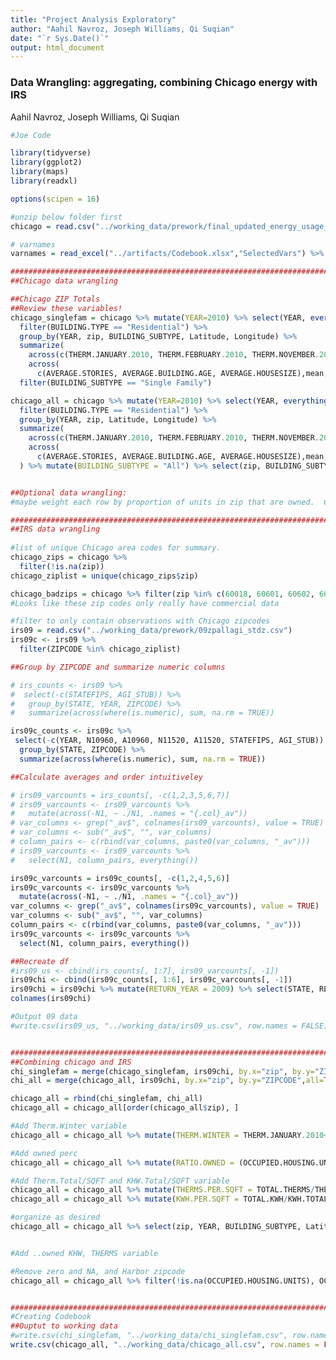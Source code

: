 ```yaml
---
title: "Project Analysis Exploratory"
author: "Aahil Navroz, Joseph Williams, Qi Suqian"
date: "`r Sys.Date()`"
output: html_document
---
```


### Data Wrangling: aggregating, combining Chicago energy with IRS

Aahil Navroz, Joseph Williams, Qi Suqian

```r
#Joe Code

library(tidyverse)
library(ggplot2)
library(maps)
library(readxl)

options(scipen = 16)

#unzip below folder first
chicago = read.csv("../working_data/prework/final_updated_energy_usage_with_coordinates.csv")

# varnames
varnames = read_excel("../artifacts/Codebook.xlsx","SelectedVars") %>% select(Variable, Description, Shared)

##################################################################################################################
##Chicago data wrangling

##Chicago ZIP Totals
##Review these variables!
chicago_singlefam = chicago %>% mutate(YEAR=2010) %>% select(YEAR, everything()) %>%
  filter(BUILDING.TYPE == "Residential") %>%
  group_by(YEAR, zip, BUILDING_SUBTYPE, Latitude, Longitude) %>%
  summarize(
    across(c(THERM.JANUARY.2010, THERM.FEBRUARY.2010, THERM.NOVEMBER.2010, THERM.DECEMBER.2010, TOTAL.THERMS,THERMS.TOTAL.SQFT, TOTAL.KWH, KWH.TOTAL.SQFT, TOTAL.UNITS, OCCUPIED.HOUSING.UNITS, RENTER.OCCUPIED.HOUSING.UNITS), sum, na.rm = TRUE),
    across(
      c(AVERAGE.STORIES, AVERAGE.BUILDING.AGE, AVERAGE.HOUSESIZE),mean,na.rm = TRUE)) %>%
  filter(BUILDING_SUBTYPE == "Single Family")

chicago_all = chicago %>% mutate(YEAR=2010) %>% select(YEAR, everything()) %>%
  filter(BUILDING.TYPE == "Residential") %>%
  group_by(YEAR, zip, Latitude, Longitude) %>%
  summarize(
    across(c(THERM.JANUARY.2010, THERM.FEBRUARY.2010, THERM.NOVEMBER.2010, THERM.DECEMBER.2010, TOTAL.THERMS,THERMS.TOTAL.SQFT, TOTAL.KWH, KWH.TOTAL.SQFT, TOTAL.UNITS, OCCUPIED.HOUSING.UNITS, RENTER.OCCUPIED.HOUSING.UNITS), sum, na.rm = TRUE),
    across(
      c(AVERAGE.STORIES, AVERAGE.BUILDING.AGE, AVERAGE.HOUSESIZE),mean,na.rm = TRUE)
  ) %>% mutate(BUILDING_SUBTYPE = "All") %>% select(zip, BUILDING_SUBTYPE, everything())


##Optional data wrangling:
#maybe weight each row by proportion of units in zip that are owned.  Can get this by (housing.units.occupied-housing.units.rented)/housing.units.occupied

##################################################################################################################
##IRS data wrangling
  
#list of unique Chicago area codes for summary.
chicago_zips = chicago %>%
  filter(!is.na(zip))
chicago_ziplist = unique(chicago_zips$zip)

chicago_badzips = chicago %>% filter(zip %in% c(60018, 60601, 60602, 60654, 60803))
#Looks like these zip codes only really have commercial data

#filter to only contain observations with Chicago zipcodes
irs09 = read.csv("../working_data/prework/09zpallagi_stdz.csv")
irs09c <- irs09 %>% 
  filter(ZIPCODE %in% chicago_ziplist)

##Group by ZIPCODE and summarize numeric columns

# irs_counts <- irs09 %>%
#  select(-c(STATEFIPS, AGI_STUB)) %>%
#   group_by(STATE, YEAR, ZIPCODE) %>%
#   summarize(across(where(is.numeric), sum, na.rm = TRUE))

irs09c_counts <- irs09c %>%
 select(-c(YEAR, N10960, A10960, N11520, A11520, STATEFIPS, AGI_STUB)) %>%
  group_by(STATE, ZIPCODE) %>%
  summarize(across(where(is.numeric), sum, na.rm = TRUE))

##Calculate averages and order intuitiveley

# irs09_varcounts = irs_counts[, -c(1,2,3,5,6,7)]
# irs09_varcounts <- irs09_varcounts %>%
#   mutate(across(-N1, ~ ./N1, .names = "{.col}_av"))
# var_columns <- grep("_av$", colnames(irs09_varcounts), value = TRUE)
# var_columns <- sub("_av$", "", var_columns)
# column_pairs <- c(rbind(var_columns, paste0(var_columns, "_av")))
# irs09_varcounts <- irs09_varcounts %>%
#   select(N1, column_pairs, everything())

irs09c_varcounts = irs09c_counts[, -c(1,2,4,5,6)]
irs09c_varcounts <- irs09c_varcounts %>%
  mutate(across(-N1, ~ ./N1, .names = "{.col}_av"))
var_columns <- grep("_av$", colnames(irs09c_varcounts), value = TRUE)
var_columns <- sub("_av$", "", var_columns)
column_pairs <- c(rbind(var_columns, paste0(var_columns, "_av")))
irs09c_varcounts <- irs09c_varcounts %>%
  select(N1, column_pairs, everything())

##Recreate df
#irs09_us <- cbind(irs_counts[, 1:7], irs09_varcounts[, -1])
irs09chi <- cbind(irs09c_counts[, 1:6], irs09c_varcounts[, -1])
irs09chi = irs09chi %>% mutate(RETURN_YEAR = 2009) %>% select(STATE, RETURN_YEAR, everything())
colnames(irs09chi)

#Output 09 data
#write.csv(irs09_us, "../working_data/irs09_us.csv", row.names = FALSE)


##################################################################################################################
##Combining chicago and IRS
chi_singlefam = merge(chicago_singlefam, irs09chi, by.x="zip", by.y="ZIPCODE",all=TRUE)
chi_all = merge(chicago_all, irs09chi, by.x="zip", by.y="ZIPCODE",all=TRUE)

chicago_all = rbind(chi_singlefam, chi_all)
chicago_all = chicago_all[order(chicago_all$zip), ]

#Add Therm.Winter variable
chicago_all = chicago_all %>% mutate(THERM.WINTER = THERM.JANUARY.2010+THERM.FEBRUARY.2010+THERM.NOVEMBER.2010+THERM.DECEMBER.2010)

#Add owned perc
chicago_all = chicago_all %>% mutate(RATIO.OWNED = (OCCUPIED.HOUSING.UNITS-RENTER.OCCUPIED.HOUSING.UNITS)/TOTAL.UNITS)

#Add Therm.Total/SQFT and KHW.Total/SQFT variable
chicago_all = chicago_all %>% mutate(THERMS.PER.SQFT = TOTAL.THERMS/THERMS.TOTAL.SQFT)
chicago_all = chicago_all %>% mutate(KWH.PER.SQFT = TOTAL.KWH/KWH.TOTAL.SQFT)

#organize as desired
chicago_all = chicago_all %>% select(zip, YEAR, BUILDING_SUBTYPE, Latitude, Longitude, THERMS.PER.SQFT, KWH.PER.SQFT, THERM.WINTER, THERM.JANUARY.2010, THERM.FEBRUARY.2010, THERM.NOVEMBER.2010, THERM.DECEMBER.2010, TOTAL.THERMS, THERMS.TOTAL.SQFT, TOTAL.KWH, KWH.TOTAL.SQFT, TOTAL.UNITS, OCCUPIED.HOUSING.UNITS, RENTER.OCCUPIED.HOUSING.UNITS, RATIO.OWNED,everything())


#Add ..owned KHW, THERMS variable

#Remove zero and NA, and Harbor zipcode
chicago_all = chicago_all %>% filter(!is.na(OCCUPIED.HOUSING.UNITS), OCCUPIED.HOUSING.UNITS > 0) %>% filter(zip != 60611)


################################################################################################################
#Creating Codebook
##Ouptut to working data
#write.csv(chi_singlefam, "../working_data/chi_singlefam.csv", row.names = FALSE)
write.csv(chicago_all, "../working_data/chicago_all.csv", row.names = FALSE)


```




